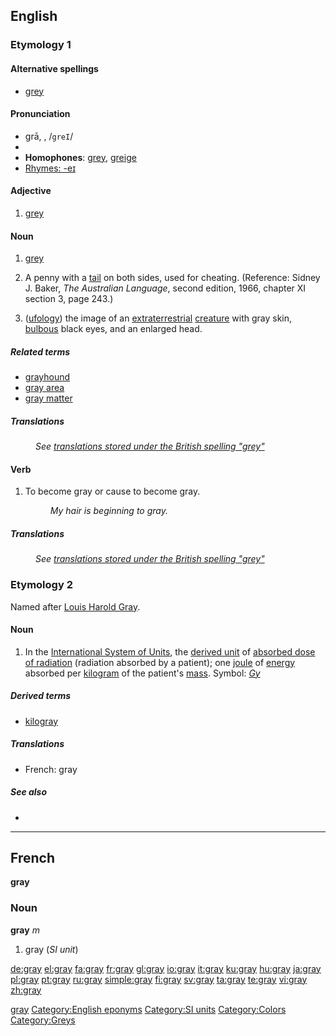 <!--subst: of [[Template:sync]]-->
{{see|grey|Gray}}
<!--If you edit this entry, please also edit [[Gray]] to ensure these two entries remain synchronized.-->[[Category:Synchronized entries|gray]]
{{wikipedia|dab=gray (disambiguation)|gray}}
==English==
<!--If you edit this entry, please also edit the following entry to ensure these two entries remain in synchrony:
grey-->

===Etymology 1===

====Alternative spellings====
* {{UK|Ireland|Canada|Australia}} [[grey]]

====Pronunciation====
* grā, {{IPA|/ɡreɪ/}}, /<tt>greI</tt>/
* {{audio|en-us-gray.ogg|Audio (US)}}
* '''Homophones''': [[grey]], [[greige]]
* [[Rhymes:English:-eɪ|Rhymes: -eɪ]]

====Adjective====
{{en-adj|er}}

# {{context|mainly|US}} [[grey]]

====Noun====
{{en-noun}}

# {{context|mainly|US}} [[grey]]
# {{two-up}} A penny with a [[tail]] on both sides, used for cheating.  (Reference: Sidney J. Baker, ''The Australian Language'', second edition, 1966, chapter XI section 3, page 243.)
# ([[ufology]]) the image of an [[extraterrestrial]] [[creature]] with gray skin, [[bulbous]] black eyes, and an enlarged head.

=====Related terms=====
* [[grayhound]]
* [[gray area]]
* [[gray matter]]

=====Translations=====
: ''See [[grey#Translations|translations stored under the British spelling "grey"]]''

====Verb====
{{en-verb}}

# {{US}} To become gray or cause to become gray.
#: ''My hair is beginning to gray.''

=====Translations=====
: ''See [[grey#Translations|translations stored under the British spelling "grey"]]''

===Etymology 2===
Named after [[w:Louis Harold Gray|Louis Harold Gray]].

====Noun====
{{en-noun}}

# In the [[International System of Units]], the [[derived unit]] of [[absorbed dose of radiation]] (radiation absorbed by a patient); one [[joule]] of [[energy]] absorbed per [[kilogram]] of the patient's [[mass]].  Symbol: ''[[Gy]]''

=====Derived terms=====
* [[kilogray]]

=====Translations=====
* French: gray {{m}}

=====See also=====
* {{pedialite|gray_(unit)}}

[[Category:English eponyms]]
[[Category:SI units]]

----

==French==
'''gray'''

===Noun===
'''gray''' ''m''

# gray (''SI unit'')

[[Category:Colors]]
[[Category:Greys]]

[[de:gray]]
[[el:gray]]
[[fa:gray]]
[[fr:gray]]
[[gl:gray]]
[[io:gray]]
[[it:gray]]
[[ku:gray]]
[[hu:gray]]
[[ja:gray]]
[[pl:gray]]
[[pt:gray]]
[[ru:gray]]
[[simple:gray]]
[[fi:gray]]
[[sv:gray]]
[[ta:gray]]
[[te:gray]]
[[vi:gray]]
[[zh:gray]]